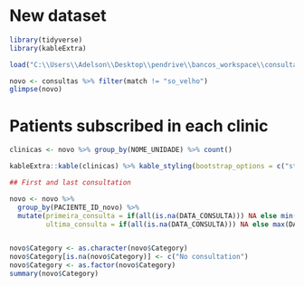 # New dataset



```r
library(tidyverse)
library(kableExtra)

load("C:\\Users\\Adelson\\Desktop\\pendrive\\bancos_workspace\\consultas_novo.RData")

novo <- consultas %>% filter(match != "so_velho")
glimpse(novo)

```


# Patients subscribed in each clinic

```r

clinicas <- novo %>% group_by(NOME_UNIDADE) %>% count() 

kableExtra::kable(clinicas) %>% kable_styling(bootstrap_options = c("striped", "hover"))

```



```r

## First and last consultation

novo <- novo %>%
  group_by(PACIENTE_ID_novo) %>%
  mutate(primeira_consulta = if(all(is.na(DATA_CONSULTA))) NA else min(DATA_CONSULTA, na.rm = TRUE),
         ultima_consulta = if(all(is.na(DATA_CONSULTA))) NA else max(DATA_CONSULTA, na.rm = TRUE))


novo$Category <- as.character(novo$Category)
novo$Category[is.na(novo$Category)] <- c("No consultation")
novo$Category <- as.factor(novo$Category)
summary(novo$Category)
```

